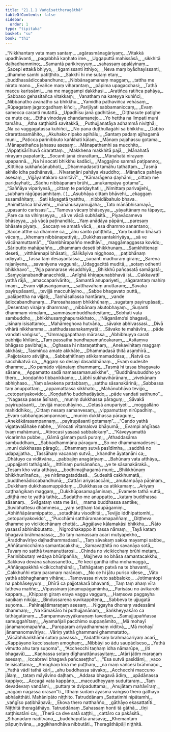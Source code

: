 ```yaml
---
title: "21.1.1 Vaṅgīsattheragāthā"
tableOfContents: false
sidebar:
  order: 1
type: "tipitaka"
basket: "su"
book: "th1"
---
```



<DynamicBreadcrumb />

<Division number="1218" book="th1">

<Paragraph number="1585" type="verses" book="th1">
_“Nikkhantaṃ vata maṃ santaṃ,_  
_agārasmānagāriyaṃ;_  
_Vitakkā upadhāvanti,_  
_pagabbhā kaṇhato ime._  

</Paragraph>

</Division>
<Division number="1219" book="th1">

<Paragraph number="1586" type="verses" book="th1">
_Uggaputtā mahissāsā,_  
_sikkhitā daḷhadhammino;_  
_Samantā parikireyyuṃ,_  
_sahassaṃ apalāyinaṃ._  

</Paragraph>

</Division>
<Division number="1220" book="th1">

<Paragraph number="1587" type="verses" book="th1">
_Sacepi ettakā bhiyyo,_  
_āgamissanti itthiyo;_  
_Neva maṃ byādhayissanti,_  
_dhamme samhi patiṭṭhito._  

</Paragraph>

</Division>
<Division number="1221" book="th1">

<Paragraph number="1588" type="verses" book="th1">
_Sakkhī hi me sutaṃ etaṃ,_  
_buddhassādiccabandhuno;_  
_Nibbānagamanaṃ maggaṃ,_  
_tattha me nirato mano._  

</Paragraph>

</Division>
<Division number="1222" book="th1">

<Paragraph number="1589" type="verses" book="th1">
_Evañce maṃ viharantaṃ,_  
_pāpima upagacchasi;_  
_Tathā maccu karissāmi,_  
_na me maggampi dakkhasi._  

</Paragraph>

</Division>
<Division number="1223" book="th1">

<Paragraph number="1590" type="verses" book="th1">
_Aratiñca ratiñca pahāya,_  
_Sabbaso gehasitañca vitakkaṃ;_  
_Vanathaṃ na kareyya kuhiñci,_  
_Nibbanatho avanatho sa bhikkhu._  

</Paragraph>

</Division>
<Division number="1224" book="th1">

<Paragraph number="1591" type="verses" book="th1">
_Yamidha pathaviñca vehāsaṃ,_  
_Rūpagataṃ jagatogadhaṃ kiñci;_  
_Parijīyati sabbamaniccaṃ,_  
_Evaṃ samecca caranti mutattā._  

</Paragraph>

</Division>
<Division number="1225" book="th1">

<Paragraph number="1592" type="verses" book="th1">
_Upadhīsu janā gadhitāse,_  
_Diṭṭhasute paṭighe ca mute ca;_  
_Ettha vinodaya chandamanejo,_  
_Yo hettha na limpati muni tamāhu._  

</Paragraph>

</Division>
<Division number="1226" book="th1">

<Paragraph number="1593" type="verses" book="th1">
_Atha saṭṭhisitā savitakkā,_  
_Puthujjanatāya adhammā niviṭṭhā;_  
_Na ca vaggagatassa kuhiñci,_  
_No pana duṭṭhullagāhī sa bhikkhu._  

</Paragraph>

</Division>
<Division number="1227" book="th1">

<Paragraph number="1594" type="verses" book="th1">
_Dabbo cirarattasamāhito,_  
_Akuhako nipako apihālu;_  
_Santaṃ padaṃ ajjhagamā muni,_  
_Paṭicca parinibbuto kaṅkhati kālaṃ._  

</Paragraph>

</Division>
<Division number="1228" book="th1">

<Paragraph number="1595" type="verses" book="th1">
_Mānaṃ pajahassu gotama,_  
_Mānapathañca jahassu asesaṃ;_  
_Mānapathamhi sa mucchito,_  
_Vippaṭisārīhuvā cirarattaṃ._  

</Paragraph>

</Division>
<Division number="1229" book="th1">

<Paragraph number="1596" type="verses" book="th1">
_Makkhena makkhitā pajā,_  
_Mānahatā nirayaṃ papatanti;_  
_Socanti janā cirarattaṃ,_  
_Mānahatā nirayaṃ upapannā._  

</Paragraph>

</Division>
<Division number="1230" book="th1">

<Paragraph number="1597" type="verses" book="th1">
_Na hi socati bhikkhu kadāci,_  
_Maggajino sammā paṭipanno;_  
_Kittiñca sukhañcānubhoti,_  
_Dhammadasoti tamāhu tathattaṃ._  

</Paragraph>

</Division>
<Division number="1231" book="th1">

<Paragraph number="1598" type="verses" book="th1">
_Tasmā akhilo idha padhānavā,_  
_Nīvaraṇāni pahāya visuddho;_  
_Mānañca pahāya asesaṃ,_  
_Vijjāyantakaro samitāvī”._  

</Paragraph>

</Division>
<Division number="1232" book="th1">

<Paragraph number="1599" type="verses" book="th1">
_“Kāmarāgena ḍayhāmi,_  
_cittaṃ me pariḍayhati;_  
_Sādhu nibbāpanaṃ brūhi,_  
_anukampāya gotama”._  

</Paragraph>

</Division>
<Division number="1233" book="th1">

<Paragraph number="1600" type="verses" book="th1">
_“Saññāya vipariyesā,_  
_cittaṃ te pariḍayhati;_  
_Nimittaṃ parivajjehi,_  
_subhaṃ rāgūpasaṃhitaṃ. ( )_  

</Paragraph>

</Division>
<Division number="1234" book="th1">

<Paragraph number="1601" type="verses" book="th1">
_Asubhāya cittaṃ bhāvehi,_  
_ekaggaṃ susamāhitaṃ;_  
_Sati kāyagatā tyatthu,_  
_nibbidābahulo bhava._  

</Paragraph>

</Division>
<Division number="1235" book="th1">

<Paragraph number="1602" type="verses" book="th1">
_Animittañca bhāvehi,_  
_mānānusayamujjaha;_  
_Tato mānābhisamayā,_  
_upasanto carissasi”._  

</Paragraph>

</Division>
<Division number="1236" book="th1">

<Paragraph number="1603" type="verses" book="th1">
_“Tameva vācaṃ bhāseyya,_  
_yāyattānaṃ na tāpaye;_  
_Pare ca na vihiṃseyya,_  
_sā ve vācā subhāsitā._  

</Paragraph>

</Division>
<Division number="1237" book="th1">

<Paragraph number="1604" type="verses" book="th1">
_Piyavācameva bhāseyya,_  
_yā vācā paṭinanditā;_  
_Yaṃ anādāya pāpāni,_  
_paresaṃ bhāsate piyaṃ._  

</Paragraph>

</Division>
<Division number="1238" book="th1">

<Paragraph number="1605" type="verses" book="th1">
_Saccaṃ ve amatā vācā,_  
_esa dhammo sanantano;_  
_Sacce atthe ca dhamme ca,_  
_āhu santo patiṭṭhitā._  

</Paragraph>

</Division>
<Division number="1239" book="th1">

<Paragraph number="1606" type="verses" book="th1">
_Yaṃ buddho bhāsati vācaṃ,_  
_khemaṃ nibbānapattiyā;_  
_Dukkhassantakiriyāya,_  
_sā ve vācānamuttamā”._  

</Paragraph>

</Division>
<Division number="1240" book="th1">

<Paragraph number="1607" type="verses" book="th1">
_“Gambhīrapañño medhāvī,_  
_maggāmaggassa kovido;_  
_Sāriputto mahāpañño,_  
_dhammaṃ deseti bhikkhunaṃ._  

</Paragraph>

</Division>
<Division number="1241" book="th1">

<Paragraph number="1608" type="verses" book="th1">
_Saṃkhittenapi deseti,_  
_vitthārenapi bhāsati;_  
_Sālikāyiva nigghoso,_  
_paṭibhānaṃ udiyyati._  

</Paragraph>

</Division>
<Division number="1242" book="th1">

<Paragraph number="1609" type="verses" book="th1">
_Tassa taṃ desayantassa,_  
_suṇanti madhuraṃ giraṃ;_  
_Sarena rajanīyena,_  
_savanīyena vaggunā;_  
_Udaggacittā muditā,_  
_sotaṃ odhenti bhikkhavo”._  

</Paragraph>

</Division>
<Division number="1243" book="th1">

<Paragraph number="1610" type="verses" book="th1">
_“Ajja pannarase visuddhiyā,_  
_Bhikkhū pañcasatā samāgatā;_  
_Saṃyojanabandhanacchidā,_  
_Anīghā khīṇapunabbhavā isī._  

</Paragraph>

</Division>
<Division number="1244" book="th1">

<Paragraph number="1611" type="verses" book="th1">
_Cakkavattī yathā rājā,_  
_amaccaparivārito;_  
_Samantā anupariyeti,_  
_sāgarantaṃ mahiṃ imaṃ._  

</Paragraph>

</Division>
<Division number="1245" book="th1">

<Paragraph number="1612" type="verses" book="th1">
_Evaṃ vijitasaṅgāmaṃ,_  
_satthavāhaṃ anuttaraṃ;_  
_Sāvakā payirupāsanti,_  
_tevijjā maccuhāyino._  

</Paragraph>

</Division>
<Division number="1246" book="th1">

<Paragraph number="1613" type="verses" book="th1">
_Sabbe bhagavato puttā,_  
_palāpettha na vijjati;_  
_Taṇhāsallassa hantāraṃ,_  
_vande ādiccabandhunaṃ._  

</Paragraph>

</Division>
<Division number="1247" book="th1">

<Paragraph number="1614" type="verses" book="th1">
_Parosahassaṃ bhikkhūnaṃ,_  
_sugataṃ payirupāsati;_  
_Desentaṃ virajaṃ dhammaṃ,_  
_nibbānaṃ akutobhayaṃ._  

</Paragraph>

</Division>
<Division number="1248" book="th1">

<Paragraph number="1615" type="verses" book="th1">
_Suṇanti dhammaṃ vimalaṃ,_  
_sammāsambuddhadesitaṃ;_  
_Sobhati vata sambuddho,_  
_bhikkhusaṃghapurakkhato._  

</Paragraph>

</Division>
<Division number="1249" book="th1">

<Paragraph number="1616" type="verses" book="th1">
_‘Nāganāmo’si bhagavā,_  
_isīnaṃ isisattamo;_  
_Mahāmeghova hutvāna,_  
_sāvake abhivassasi._  

</Paragraph>

</Division>
<Division number="1250" book="th1">

<Paragraph number="1617" type="verses" book="th1">
_Divā vihārā nikkhamma,_  
_satthudassanakamyatā;_  
_Sāvako te mahāvīra,_  
_pāde vandati vaṅgiso”._  

</Paragraph>

</Division>
<Division number="1251" book="th1">

<Paragraph number="1618" type="verses" book="th1">
_“Ummaggapathaṃ mārassa,_  
_Abhibhuyya carati pabhijja khīlāni;_  
_Taṃ passatha bandhapamuñcakaraṃ,_  
_Asitaṃva bhāgaso pavibhajja._  

</Paragraph>

</Division>
<Division number="1252" book="th1">

<Paragraph number="1619" type="verses" book="th1">
_Oghassa hi nitaraṇatthaṃ,_  
_Anekavihitaṃ maggaṃ akkhāsi;_  
_Tasmiñca amate akkhāte,_  
_Dhammadasā ṭhitā asaṃhīrā._  

</Paragraph>

</Division>
<Division number="1253" book="th1">

<Paragraph number="1620" type="verses" book="th1">
_Pajjotakaro ativijjha,_  
_Sabbaṭhitīnaṃ atikkamamaddasa;_  
_Ñatvā ca sacchikatvā ca,_  
_Aggaṃ so desayi dasaddhānaṃ._  

</Paragraph>

</Division>
<Division number="1254" book="th1">

<Paragraph number="1621" type="verses" book="th1">
_Evaṃ sudesite dhamme,_  
_Ko pamādo vijānataṃ dhammaṃ;_  
_Tasmā hi tassa bhagavato sāsane,_  
_Appamatto sadā namassamanusikkhe”._  

</Paragraph>

</Division>
<Division number="1255" book="th1">

<Paragraph number="1622" type="verses" book="th1">
_“Buddhānubuddho yo thero,_  
_koṇḍañño tibbanikkamo;_  
_Lābhī sukhavihārānaṃ,_  
_vivekānaṃ abhiṇhaso._  

</Paragraph>

</Division>
<Division number="1256" book="th1">

<Paragraph number="1623" type="verses" book="th1">
_Yaṃ sāvakena pattabbaṃ,_  
_satthu sāsanakārinā;_  
_Sabbassa taṃ anuppattaṃ,_  
_appamattassa sikkhato._  

</Paragraph>

</Division>
<Division number="1257" book="th1">

<Paragraph number="1624" type="verses" book="th1">
_Mahānubhāvo tevijjo,_  
_cetopariyakovido;_  
_Koṇḍañño buddhadāyādo,_  
_pāde vandati satthuno”._  

</Paragraph>

</Division>
<Division number="1258" book="th1">

<Paragraph number="1625" type="verses" book="th1">
_“Nagassa passe āsīnaṃ,_  
_muniṃ dukkhassa pāraguṃ;_  
_Sāvakā payirupāsanti,_  
_tevijjā maccuhāyino._  

</Paragraph>

</Division>
<Division number="1259" book="th1">

<Paragraph number="1626" type="verses" book="th1">
_Cetasā anupariyeti,_  
_moggallāno mahiddhiko;_  
_Cittaṃ nesaṃ samanvesaṃ,_  
_vippamuttaṃ nirūpadhiṃ._  

</Paragraph>

</Division>
<Division number="1260" book="th1">

<Paragraph number="1627" type="verses" book="th1">
_Evaṃ sabbaṅgasampannaṃ,_  
_muniṃ dukkhassa pāraguṃ;_  
_Anekākārasampannaṃ,_  
_payirupāsanti gotamaṃ”._  

</Paragraph>

</Division>
<Division number="1261" book="th1">

<Paragraph number="1628" type="verses" book="th1">
_“Cando yathā vigatavalāhake nabhe,_  
_Virocati vītamalova bhāṇumā;_  
_Evampi aṅgīrasa tvaṃ mahāmuni,_  
_Atirocasi yasasā sabbalokaṃ”._  

</Paragraph>

</Division>
<Division number="1262" book="th1">

<Paragraph number="1629" type="verses" book="th1">
_“Kāveyyamattā vicarimha pubbe,_  
_Gāmā gāmaṃ purā puraṃ;_  
_Athaddasāma sambuddhaṃ,_  
_Sabbadhammāna pāraguṃ._  

</Paragraph>

</Division>
<Division number="1263" book="th1">

<Paragraph number="1630" type="verses" book="th1">
_So me dhammamadesesi,_  
_muni dukkhassa pāragū;_  
_Dhammaṃ sutvā pasīdimha,_  
_saddhā no udapajjatha._  

</Paragraph>

</Division>
<Division number="1264" book="th1">

<Paragraph number="1631" type="verses" book="th1">
_Tassāhaṃ vacanaṃ sutvā,_  
_khandhe āyatanāni ca;_  
_Dhātuyo ca viditvāna,_  
_pabbajiṃ anagāriyaṃ._  

</Paragraph>

</Division>
<Division number="1265" book="th1">

<Paragraph number="1632" type="verses" book="th1">
_Bahūnaṃ vata atthāya,_  
_uppajjanti tathāgatā;_  
_Itthīnaṃ purisānañca,_  
_ye te sāsanakārakā._  

</Paragraph>

</Division>
<Division number="1266" book="th1">

<Paragraph number="1633" type="verses" book="th1">
_Tesaṃ kho vata atthāya,_  
_bodhimajjhagamā muni;_  
_Bhikkhūnaṃ bhikkhunīnañca,_  
_ye nirāmagataddasā._  

</Paragraph>

</Division>
<Division number="1267" book="th1">

<Paragraph number="1634" type="verses" book="th1">
_Sudesitā cakkhumatā,_  
_buddhenādiccabandhunā;_  
_Cattāri ariyasaccāni,_  
_anukampāya pāṇinaṃ._  

</Paragraph>

</Division>
<Division number="1268" book="th1">

<Paragraph number="1635" type="verses" book="th1">
_Dukkhaṃ dukkhasamuppādaṃ,_  
_Dukkhassa ca atikkamaṃ;_  
_Ariyaṃ caṭṭhaṅgikaṃ maggaṃ,_  
_Dukkhūpasamagāminaṃ._  

</Paragraph>

</Division>
<Division number="1269" book="th1">

<Paragraph number="1636" type="verses" book="th1">
_Evamete tathā vuttā,_  
_diṭṭhā me te yathā tathā;_  
_Sadattho me anuppatto,_  
_kataṃ buddhassa sāsanaṃ._  

</Paragraph>

</Division>
<Division number="1270" book="th1">

<Paragraph number="1637" type="verses" book="th1">
_Svāgataṃ vata me āsi,_  
_mama buddhassa santike;_  
_Suvibhattesu dhammesu,_  
_yaṃ seṭṭhaṃ tadupāgamiṃ._  

</Paragraph>

</Division>
<Division number="1271" book="th1">

<Paragraph number="1638" type="verses" book="th1">
_Abhiññāpāramippatto,_  
_sotadhātu visodhitā;_  
_Tevijjo iddhipattomhi,_  
_cetopariyakovido”._  

</Paragraph>

</Division>
<Division number="1272" book="th1">

<Paragraph number="1639" type="verses" book="th1">
_“Pucchāmi satthāramanomapaññaṃ,_  
_Diṭṭheva dhamme yo vicikicchānaṃ chettā;_  
_Aggāḷave kālamakāsi bhikkhu,_  
_Ñāto yasassī abhinibbutatto._  

</Paragraph>

</Division>
<Division number="1273" book="th1">

<Paragraph number="1640" type="verses" book="th1">
_Nigrodhakappo iti tassa nāmaṃ,_  
_Tayā kataṃ bhagavā brāhmaṇassa;_  
_So taṃ namassaṃ acari mutyapekho,_  
_Āraddhavīriyo daḷhadhammadassī._  

</Paragraph>

</Division>
<Division number="1274" book="th1">

<Paragraph number="1641" type="verses" book="th1">
_Taṃ sāvakaṃ sakka mayampi sabbe,_  
_Aññātumicchāma samantacakkhu;_  
_Samavaṭṭhitā no savanāya sotā,_  
_Tuvaṃ no satthā tvamanuttarosi._  

</Paragraph>

</Division>
<Division number="1275" book="th1">

<Paragraph number="1642" type="verses" book="th1">
_Chinda no vicikicchaṃ brūhi metaṃ,_  
_Parinibbutaṃ vedaya bhūripañña;_  
_Majjheva no bhāsa samantacakkhu,_  
_Sakkova devāna sahassanetto._  

</Paragraph>

</Division>
<Division number="1276" book="th1">

<Paragraph number="1643" type="verses" book="th1">
_Ye keci ganthā idha mohamaggā,_  
_Aññāṇapakkhā vicikicchaṭhānā;_  
_Tathāgataṃ patvā na te bhavanti,_  
_Cakkhuñhi etaṃ paramaṃ narānaṃ._  

</Paragraph>

</Division>
<Division number="1277" book="th1">

<Paragraph number="1644" type="verses" book="th1">
_No ce hi jātu puriso kilese,_  
_Vāto yathā abbhaghanaṃ vihāne;_  
_Tamovassa nivuto sabbaloko,_  
_Jotimantopi na pabhāseyyuṃ._  

</Paragraph>

</Division>
<Division number="1278" book="th1">

<Paragraph number="1645" type="verses" book="th1">
_Dhīrā ca pajjotakarā bhavanti,_  
_Taṃ taṃ ahaṃ vīra tatheva maññe;_  
_Vipassinaṃ jānamupāgamimha,_  
_Parisāsu no āvikarohi kappaṃ._  

</Paragraph>

</Division>
<Division number="1279" book="th1">

<Paragraph number="1646" type="verses" book="th1">
_Khippaṃ giraṃ eraya vaggu vagguṃ,_  
_Haṃsova paggayha saṇikaṃ nikūja;_  
_Bindussarena suvikappitena,_  
_Sabbeva te ujjugatā suṇoma._  

</Paragraph>

</Division>
<Division number="1280" book="th1">

<Paragraph number="1647" type="verses" book="th1">
_Pahīnajātimaraṇaṃ asesaṃ,_  
_Niggayha dhonaṃ vadessāmi dhammaṃ;_  
_Na kāmakāro hi puthujjanānaṃ,_  
_Saṅkheyyakāro ca tathāgatānaṃ._  

</Paragraph>

</Division>
<Division number="1281" book="th1">

<Paragraph number="1648" type="verses" book="th1">
_Sampannaveyyākaraṇaṃ tavedaṃ,_  
_Samujjupaññassa samuggahītaṃ;_  
_Ayamañjali pacchimo suppaṇāmito,_  
_Mā mohayī jānamanomapañña._  

</Paragraph>

</Division>
<Division number="1282" book="th1">

<Paragraph number="1649" type="verses" book="th1">
_Paroparaṃ ariyadhammaṃ viditvā,_  
_Mā mohayī jānamanomavīriya;_  
_Vāriṃ yathā ghammani ghammatatto,_  
_Vācābhikaṅkhāmi sutaṃ pavassa._  

</Paragraph>

</Division>
<Division number="1283" book="th1">

<Paragraph number="1650" type="verses" book="th1">
_Yadatthikaṃ brahmacariyaṃ acarī,_  
_Kappāyano kaccissataṃ amoghaṃ;_  
_Nibbāyi so ādu saupādiseso,_  
_Yathā vimutto ahu taṃ suṇoma”._  

</Paragraph>

</Division>
<Division number="1284" book="th1">

<Paragraph number="1651" type="verses" book="th1">
_“Acchecchi taṇhaṃ idha nāmarūpe, __(iti bhagavā)___  
_Kaṇhassa sotaṃ dīgharattānusayitaṃ;_  
_Atāri jātiṃ maraṇaṃ asesaṃ,_  
_Iccabravi bhagavā pañcaseṭṭho”._  

</Paragraph>

</Division>
<Division number="1285" book="th1">

<Paragraph number="1652" type="verses" book="th1">
_“Esa sutvā pasīdāmi,_  
_vaco te isisattama;_  
_Amoghaṃ kira me puṭṭhaṃ,_  
_na maṃ vañcesi brāhmaṇo._  

</Paragraph>

</Division>
<Division number="1286" book="th1">

<Paragraph number="1653" type="verses" book="th1">
_Yathā vādī tathā kārī,_  
_ahu buddhassa sāvako;_  
_Acchecchi maccuno jālaṃ,_  
_tataṃ māyāvino daḷhaṃ._  

</Paragraph>

</Division>
<Division number="1287" book="th1">

<Paragraph number="1654" type="verses" book="th1">
_Addasa bhagavā ādiṃ,_  
_upādānassa kappiyo;_  
_Accagā vata kappāno,_  
_maccudheyyaṃ suduttaraṃ._  

</Paragraph>

</Division>
<Division number="1288" book="th1">

<Paragraph number="1655" type="verses" book="th1">
_Taṃ devadevaṃ vandāmi,_  
_puttaṃ te dvipaduttama;_  
_Anujātaṃ mahāvīraṃ,_  
_nāgaṃ nāgassa orasan”ti._  

</Paragraph>

<Paragraph number="1656" book="th1">
Itthaṃ sudaṃ āyasmā vaṅgīso thero gāthāyo abhāsitthāti.

</Paragraph>
</Division>

<Paragraph number="1657" type="center" book="th1">
Mahānipāto niṭṭhito.



</Paragraph>

<Paragraph number="1658" type="center" book="th1">
Tatruddānaṃ


</Paragraph>

<Paragraph number="1659" type="verses" book="th1">
_Sattatimhi nipātamhi,_  
_vaṅgīso paṭibhāṇavā;_  
_Ekova thero natthañño,_  
_gāthāyo ekasattatīti._  


</Paragraph>

<Paragraph number="1660" type="center" book="th1">
Niṭṭhitā theragāthāyo.



</Paragraph>

<Paragraph number="1661" type="center" book="th1">
Tatruddānaṃ


</Paragraph>

<Paragraph number="1662" type="verses" book="th1">
_Sahassaṃ honti tā gāthā,_  
_tīṇi saṭṭhisatāni ca;_  
_Therā ca dve satā saṭṭhi,_  
_cattāro ca pakāsitā._  

</Paragraph>

<Paragraph number="1663" type="verses" book="th1">
_Sīhanādaṃ naditvāna,_  
_buddhaputtā anāsavā;_  
_Khemantaṃ pāpuṇitvāna,_  
_aggikhandhāva nibbutāti._  


</Paragraph>

<Paragraph number="1664" type="center" book="th1">
Theragāthāpāḷi niṭṭhitā.
</Paragraph>